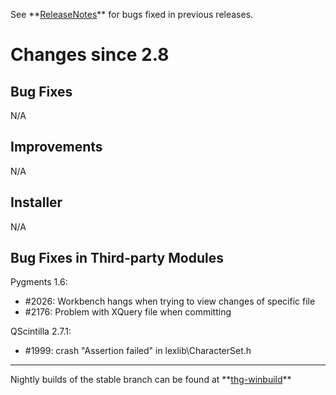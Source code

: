 ﻿See **[[ReleaseNotes]]** for bugs fixed in previous releases.

= Changes since 2.8 =

== Bug Fixes ==

N/A

== Improvements ==

N/A

== Installer ==

N/A

== Bug Fixes in Third-party Modules ==

Pygments 1.6:
* #2026: Workbench hangs when trying to view changes of specific file
* #2176: Problem with XQuery file when committing

QScintilla 2.7.1:
* #1999: crash "Assertion failed" in lexlib\CharacterSet.h

----

Nightly builds of the stable branch can be found at **[[http://bitbucket.org/tortoisehg/thg-winbuild/downloads/|thg-winbuild]]**